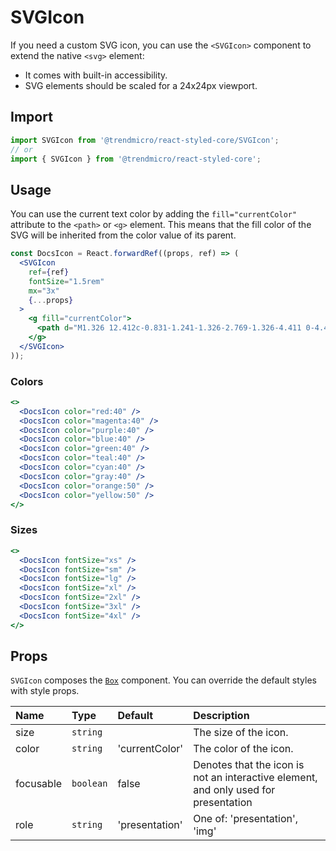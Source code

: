 # SVGIcon

If you need a custom SVG icon, you can use the `<SVGIcon>` component to extend the native `<svg>` element:

* It comes with built-in accessibility.
* SVG elements should be scaled for a 24x24px viewport.

## Import

```js
import SVGIcon from '@trendmicro/react-styled-core/SVGIcon';
// or
import { SVGIcon } from '@trendmicro/react-styled-core';
```

## Usage

You can use the current text color by adding the `fill="currentColor"` attribute to the `<path>` or `<g>` element. This means that the fill color of the SVG will be inherited from the color value of its parent.

```jsx disabled
const DocsIcon = React.forwardRef((props, ref) => (
  <SVGIcon
    ref={ref}
    fontSize="1.5rem"
    mx="3x"
    {...props}
  >
    <g fill="currentColor">
      <path d="M1.326 12.412c-0.831-1.241-1.326-2.769-1.326-4.411 0-4.418 3.582-8 8-8 2.347 0 4.457 1.010 5.921 2.62l0.006 0.007c-0.248-0.177-0.535-0.321-0.843-0.416l-0.021-0.006c-1.772-0.552-4.34 0.155-6.676 1.662 1.873-1.117 3.897-1.613 5.333-1.166 2.238 0.696 2.193 3.423-0.102 6.088-1.333 1.539-3.048 2.713-4.998 3.377l-0.081 0.024c-0.347 0.119-0.746 0.188-1.162 0.188-0.314 0-0.618-0.039-0.909-0.113l0.025 0.005c-0.922-0.287-1.089-1.056-0.919-2.085 0.25-0.855 0.543-1.588 0.898-2.285l-0.034 0.074 1.374-0.005 0.253-0.547-1.377 0.004 0.857-1.837h-0.663l-0.037 0.003c-0.912 0.881-2.050 1.535-3.318 1.867l-0.052 0.012-0.233 0.513 0.958-0.002c-0.031 0.063-0.061 0.125-0.091 0.189-0.193 0.317-0.383 0.689-0.544 1.075l-0.021 0.056c-0.028 0.075-0.066 0.149-0.087 0.226-0.212 0.475-0.336 1.030-0.336 1.614 0 0.455 0.075 0.892 0.213 1.299l-0.008-0.028zM14.782 3.756c0.535 1.453-0.134 3.623-1.982 5.77-2.774 3.226-7.156 5.176-9.785 4.358-0.325-0.099-0.608-0.24-0.861-0.42l0.009 0.006c1.463 1.559 3.537 2.53 5.837 2.53 4.418 0 8-3.582 8-8 0-1.572-0.454-3.039-1.237-4.276l0.019 0.033z" />
    </g>
  </SVGIcon>
));
```

### Colors

```jsx
<>
  <DocsIcon color="red:40" />
  <DocsIcon color="magenta:40" />
  <DocsIcon color="purple:40" />
  <DocsIcon color="blue:40" />
  <DocsIcon color="green:40" />
  <DocsIcon color="teal:40" />
  <DocsIcon color="cyan:40" />
  <DocsIcon color="gray:40" />
  <DocsIcon color="orange:50" />
  <DocsIcon color="yellow:50" />
</>
```

### Sizes

```jsx
<>
  <DocsIcon fontSize="xs" />
  <DocsIcon fontSize="sm" />
  <DocsIcon fontSize="lg" />
  <DocsIcon fontSize="xl" />
  <DocsIcon fontSize="2xl" />
  <DocsIcon fontSize="3xl" />
  <DocsIcon fontSize="4xl" />
</>
```

## Props

`SVGIcon` composes the [`Box`](./box) component. You can override the default styles with style props.

| Name | Type | Default | Description |
| :--- | :--- | :------ | :---------- |
| size | `string` | | The size of the icon. |
| color | `string` | 'currentColor' | The color of the icon. |
| focusable | `boolean` | false | Denotes that the icon is not an interactive element, and only used for presentation |
| role | `string` | 'presentation' | One of: 'presentation', 'img' |

